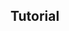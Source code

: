 
## Tutorial

<Youtube
  id="adOjUxrfysc"
  title="Business Charts panel for Grafana 6.0.0 powered by Apache ECharts library."
/>
